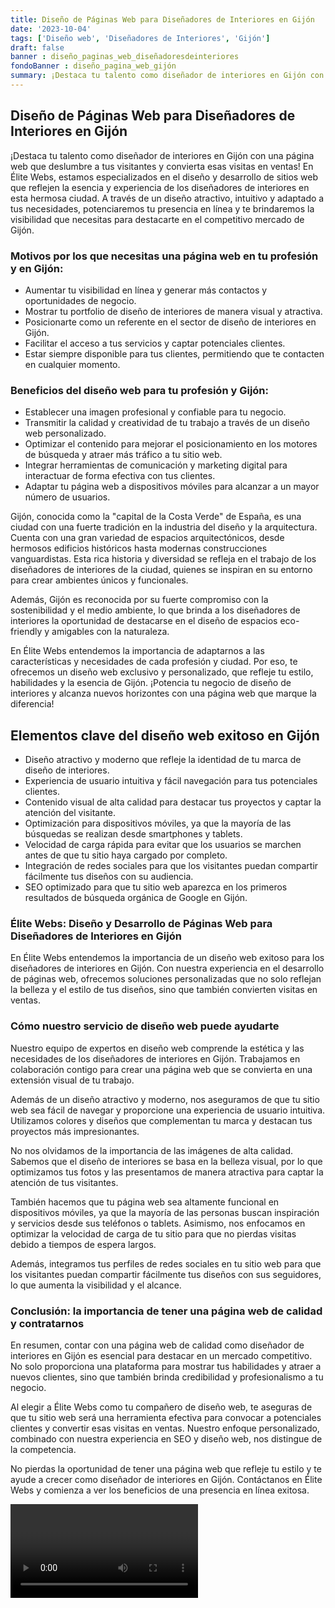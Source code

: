 ```yaml
---
title: Diseño de Páginas Web para Diseñadores de Interiores en Gijón
date: '2023-10-04'
tags: ['Diseño web', 'Diseñadores de Interiores', 'Gijón']
draft: false
banner : diseño_paginas_web_diseñadoresdeinteriores
fondoBanner : diseño_pagina_web_gijón
summary: ¡Destaca tu talento como diseñador de interiores en Gijón con una página web que deslumbre a tus visitantes y convierta esas visitas en ventas! En Élite Webs, estamos especializados en el diseño y desarrollo de sitios web que reflejen la esencia y experiencia de los diseñadores de interiores en esta hermosa ciudad. A través de un diseño atractivo, intuitivo y adaptado a tus necesidades, potenciaremos tu presencia en línea y te brindaremos la visibilidad que necesitas para destacarte en el competitivo mercado de Gijón.
---
```


## Diseño de Páginas Web para Diseñadores de Interiores en Gijón

¡Destaca tu talento como diseñador de interiores en Gijón con una página web que deslumbre a tus visitantes y convierta esas visitas en ventas! En Élite Webs, estamos especializados en el diseño y desarrollo de sitios web que reflejen la esencia y experiencia de los diseñadores de interiores en esta hermosa ciudad. A través de un diseño atractivo, intuitivo y adaptado a tus necesidades, potenciaremos tu presencia en línea y te brindaremos la visibilidad que necesitas para destacarte en el competitivo mercado de Gijón.

### Motivos por los que necesitas una página web en tu profesión y en Gijón:

- Aumentar tu visibilidad en línea y generar más contactos y oportunidades de negocio.
- Mostrar tu portfolio de diseño de interiores de manera visual y atractiva.
- Posicionarte como un referente en el sector de diseño de interiores en Gijón.
- Facilitar el acceso a tus servicios y captar potenciales clientes.
- Estar siempre disponible para tus clientes, permitiendo que te contacten en cualquier momento.

### Beneficios del diseño web para tu profesión y Gijón:

- Establecer una imagen profesional y confiable para tu negocio.
- Transmitir la calidad y creatividad de tu trabajo a través de un diseño web personalizado.
- Optimizar el contenido para mejorar el posicionamiento en los motores de búsqueda y atraer más tráfico a tu sitio web.
- Integrar herramientas de comunicación y marketing digital para interactuar de forma efectiva con tus clientes.
- Adaptar tu página web a dispositivos móviles para alcanzar a un mayor número de usuarios.

Gijón, conocida como la "capital de la Costa Verde" de España, es una ciudad con una fuerte tradición en la industria del diseño y la arquitectura. Cuenta con una gran variedad de espacios arquitectónicos, desde hermosos edificios históricos hasta modernas construcciones vanguardistas. Esta rica historia y diversidad se refleja en el trabajo de los diseñadores de interiores de la ciudad, quienes se inspiran en su entorno para crear ambientes únicos y funcionales.

Además, Gijón es reconocida por su fuerte compromiso con la sostenibilidad y el medio ambiente, lo que brinda a los diseñadores de interiores la oportunidad de destacarse en el diseño de espacios eco-friendly y amigables con la naturaleza.

En Élite Webs entendemos la importancia de adaptarnos a las características y necesidades de cada profesión y ciudad. Por eso, te ofrecemos un diseño web exclusivo y personalizado, que refleje tu estilo, habilidades y la esencia de Gijón. ¡Potencia tu negocio de diseño de interiores y alcanza nuevos horizontes con una página web que marque la diferencia!

<GifSeo />

<Cta />

## Elementos clave del diseño web exitoso en Gijón

- Diseño atractivo y moderno que refleje la identidad de tu marca de diseño de interiores.
- Experiencia de usuario intuitiva y fácil navegación para tus potenciales clientes.
- Contenido visual de alta calidad para destacar tus proyectos y captar la atención del visitante.
- Optimización para dispositivos móviles, ya que la mayoría de las búsquedas se realizan desde smartphones y tablets.
- Velocidad de carga rápida para evitar que los usuarios se marchen antes de que tu sitio haya cargado por completo.
- Integración de redes sociales para que los visitantes puedan compartir fácilmente tus diseños con su audiencia.
- SEO optimizado para que tu sitio web aparezca en los primeros resultados de búsqueda orgánica de Google en Gijón.

### Élite Webs: Diseño y Desarrollo de Páginas Web para Diseñadores de Interiores en Gijón

En Élite Webs entendemos la importancia de un diseño web exitoso para los diseñadores de interiores en Gijón. Con nuestra experiencia en el desarrollo de páginas web, ofrecemos soluciones personalizadas que no solo reflejan la belleza y el estilo de tus diseños, sino que también convierten visitas en ventas.

### Cómo nuestro servicio de diseño web puede ayudarte

Nuestro equipo de expertos en diseño web comprende la estética y las necesidades de los diseñadores de interiores en Gijón. Trabajamos en colaboración contigo para crear una página web que se convierta en una extensión visual de tu trabajo.

Además de un diseño atractivo y moderno, nos aseguramos de que tu sitio web sea fácil de navegar y proporcione una experiencia de usuario intuitiva. Utilizamos colores y diseños que complementan tu marca y destacan tus proyectos más impresionantes.

No nos olvidamos de la importancia de las imágenes de alta calidad. Sabemos que el diseño de interiores se basa en la belleza visual, por lo que optimizamos tus fotos y las presentamos de manera atractiva para captar la atención de tus visitantes.

También hacemos que tu página web sea altamente funcional en dispositivos móviles, ya que la mayoría de las personas buscan inspiración y servicios desde sus teléfonos o tablets. Asimismo, nos enfocamos en optimizar la velocidad de carga de tu sitio para que no pierdas visitas debido a tiempos de espera largos.

Además, integramos tus perfiles de redes sociales en tu sitio web para que los visitantes puedan compartir fácilmente tus diseños con sus seguidores, lo que aumenta la visibilidad y el alcance.

### Conclusión: la importancia de tener una página web de calidad y contratarnos

En resumen, contar con una página web de calidad como diseñador de interiores en Gijón es esencial para destacar en un mercado competitivo. No solo proporciona una plataforma para mostrar tus habilidades y atraer a nuevos clientes, sino que también brinda credibilidad y profesionalismo a tu negocio.

Al elegir a Élite Webs como tu compañero de diseño web, te aseguras de que tu sitio web será una herramienta efectiva para convocar a potenciales clientes y convertir esas visitas en ventas. Nuestro enfoque personalizado, combinado con nuestra experiencia en SEO y diseño web, nos distingue de la competencia.

No pierdas la oportunidad de tener una página web que refleje tu estilo y te ayude a crecer como diseñador de interiores en Gijón. Contáctanos en Élite Webs y comienza a ver los beneficios de una presencia en línea exitosa.

<Video />

<CtaBot job='Diseñadores de Interiores' city='Gijón'/>

<Gmaps query='Gijón+españa+maps' />
